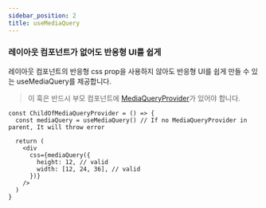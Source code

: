 ```yaml
---
sidebar_position: 2
title: useMediaQuery
---
```


### 레이아웃 컴포넌트가 없어도 반응형 UI를 쉽게

레이아웃 컴포넌트의 반응형 css prop을 사용하지 않아도 반응형 UI를 쉽게 만들 수 있는 useMediaQuery를 제공합니다.

> 이 훅은 반드시 부모 컴포넌트에 [MediaQueryProvider](/docs/emotion/src/responsive/MediaQueryProvider.i18n)가 있어야 합니다.

```tsx
const ChildOfMediaQueryProvider = () => {
  const mediaQuery = useMediaQuery() // If no MediaQueryProvider in parent, It will throw error

  return (
    <div
      css={mediaQuery({
        height: 12, // valid
        width: [12, 24, 36], // valid
      })}
    />
  )
}
```
